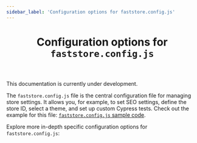 ```yaml
---
sidebar_label: 'Configuration options for faststore.config.js'
---
```



<header>

# Configuration options for `faststore.config.js`

</header>

<Callout type="warning" emoji="⚠️">
  This documentation is currently under development.
</Callout>

The `faststore.config.js` file is the central configuration file for managing store settings. 
It allows you, for example, to set SEO settings, define the store ID, select a theme, and set up custom Cypress tests. Check out the example for this file: [`faststore.config.js` sample code](https://github.com/vtex-sites/starter.store/blob/main/faststore.config.js).

Explore more in-depth specific configuration options for `faststore.config.js`:

<Cards>
  <Card
    title="enableCypressExtension"
    href="/docs/faststore-config-options/custom-cypress-test"
  />
 
  <Card
    title="seo (coming soon)"
    href=""
  />

  <Card
    title="theme (coming soon)"
    href=""
  />
</Cards>
